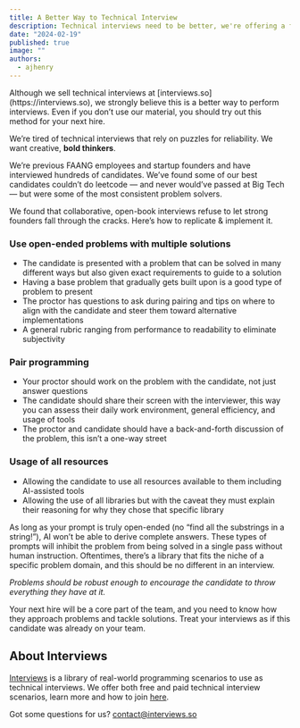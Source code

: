 ```yaml
---
title: A Better Way to Technical Interview
description: Technical interviews need to be better, we're offering a fresh approach to improve the hiring process.
date: "2024-02-19"
published: true
image: ""
authors:
  - ajhenry
---
```


<Callout>
  Although we sell technical interviews at
  [interviews.so](https://interviews.so), we strongly believe this is a better
  way to perform interviews. Even if you don’t use our material, you should try
  out this method for your next hire.
</Callout>

We’re tired of technical interviews that rely on puzzles for reliability. We want creative, **bold thinkers**.

We’re previous FAANG employees and startup founders and have interviewed hundreds of candidates. We’ve found some of our best candidates couldn’t do leetcode — and never would’ve passed at Big Tech — but were some of the most consistent problem solvers.

We found that collaborative, open-book interviews refuse to let strong founders fall through the cracks. Here’s how to replicate & implement it.

### Use open-ended problems with multiple solutions

- The candidate is presented with a problem that can be solved in many different ways but also given exact requirements to guide to a solution
- Having a base problem that gradually gets built upon is a good type of problem to present
- The proctor has questions to ask during pairing and tips on where to align with the candidate and steer them toward alternative implementations
- A general rubric ranging from performance to readability to eliminate subjectivity

### Pair programming

- Your proctor should work on the problem with the candidate, not just answer questions
- The candidate should share their screen with the interviewer, this way you can assess their daily work environment, general efficiency, and usage of tools
- The proctor and candidate should have a back-and-forth discussion of the problem, this isn’t a one-way street

### Usage of all resources

- Allowing the candidate to use all resources available to them including AI-assisted tools
- Allowing the use of all libraries but with the caveat they must explain their reasoning for why they chose that specific library

As long as your prompt is truly open-ended (no “find all the substrings in a string!”), AI won’t be able to derive complete answers. These types of prompts will inhibit the problem from being solved in a single pass without human instruction. Oftentimes, there’s a library that fits the niche of a specific problem domain, and this should be no different in an interview.

_Problems should be robust enough to encourage the candidate to throw everything they have at it._

Your next hire will be a core part of the team, and you need to know how they approach problems and tackle solutions. Treat your interviews as if this candidate was already on your team.

## About Interviews

<a href="https://interviews.so">Interviews</a> is a library of real-world programming
scenarios to use as technical interviews. We offer both free and paid technical interview
scenarios, learn more and how to join <a href="https://interviews.so">here</a>.

Got some questions for us? <a href="mailto:contact@interviews.so">contact@interviews.so</a>
